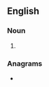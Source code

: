 ==English==

===Noun===
{{head|en|noun form}}

# {{plural of|Oscan|lang=en}}

===Anagrams===
* {{anagrams|en|a=acnoss|Casson|ascons|scanos}}